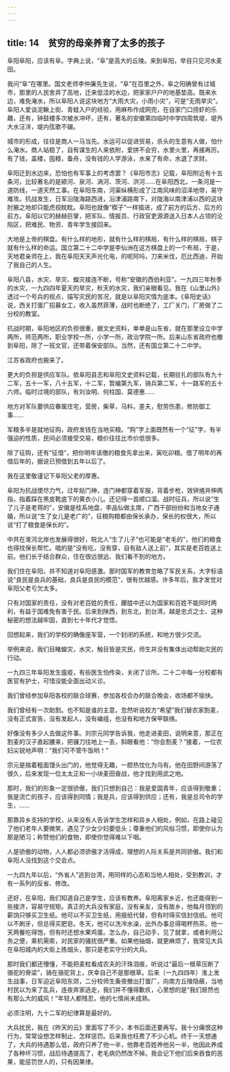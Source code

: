 ```yaml
---
---
---
```

title: 14　贫穷的母亲养育了太多的孩子
---

阜阳阜阳，应该有阜。字典上说，“阜”是高大的丘陵。来到阜阳，举目只见河水麦田。

我问“阜”在哪里。国文老师李仲廉先生说，“阜”在百里之外，阜之阳确曾有过城市，那里的人民舍弃了高地，迁来低洼的水边，把家家户户的地基垫高。既来水边，难免淹水，所以阜阳人说这块地方“大雨大灾，小雨小灾”，可是“无雨旱灾”。阜阳人爱谈泥鳅上街、青蛙入户的经验，用麻布作成网兜，在自家门口捞虾的乐趣，还有，钟鼓楼多次被水冲坏，还有，著名的安徽第四临时中学四周筑堤，堤外大水汪洋，堤内弦歌不辍。

城市的形成，往往是商人一马当先。水运可以促进贸易，杀头的生意有人做，怕什么淹水。商人站稳了，自有谋生的人来依附，爱拼不会穷，水里火里，再接再厉。有了钱，盖楼，囤粮，备舟，没有钱的人学游泳，水来了有命，水退了求财。

阜阳迁到水边来，恐怕也有军事上的考虑罢？《阜阳市志》记载，阜阳附近有十五条河，比较著名的是颍河、泉河、涡河、茨河、洪河……在阜阳西北，一条河是一道防线，一道天然工事。在阜阳东南，河渠纵横形成了江南风味的沼泽地带，易守难攻。抗战发生，日军沿陇海路西进，沿津浦路南下，对陇海以南津浦以西的这块肘腋之地却只能虎视眈眈。阜阳也就像“楔子”一样插进，成了前方的后方、后方的前方。阜阳以它的赫赫巨掌，把军队、情报员、行政官吏源源送入日本人占领的沦陷区，把难民、物资、青年学生接回来。

大地是上帝的棋盘。有什么样的地形，就有什么样的棋局，有什么样的棋局，棋子就有什么样的命运。国立第二十二中学是李仙洲在这方棋盘上的一个布局，于是，天地君亲师在上，我在阜阳天天声光化电，的呢阿吗，刀来米伐，厄比西迪，开始了我自己的人生。

阜阳八县，水灾、旱灾、蝗灾接连不断，号称“安徽的西伯利亚”。一九四三年秋季的水灾，一九四四年夏天的旱灾，秋天的水灾，我们亲眼看见。我在《山里山外》透过一个号兵的视点，描写灾民的苦况，就是以阜阳灾情为底本。《阜阳史话》说，西关打蛋厂招募女工，收入虽然菲薄，战时也断绝了，工厂关门，厂房做了二分校的教室。

抗战时期，阜阳地区的负担很重，据文史资料，单单是山东省，就在那里设立中学两所，师范两所，职业学校一所，小学一所，政治学院一所。后来山东省政府也撤到阜阳，除了一班文官，还带着保安部队。当然，还有国立第二十二中学。

江苏省政府也搬来了。

更大的负担是供应军队。依阜阳县志和阜阳文史资料记载，长期驻扎的部队有九十二军，五十一军，八十五军，十二军，暂编第九军，骑兵第二军，十一路军的五十六师。临时过境的部队，有刘汝明、何柱国、莫德惠……

地方对军队要供应眷属住宅，营房，柴草，马料，差夫，慰劳伤患，修防御工事……

军粮多半是就地征购，政府发钱在当地买粮。“购”字上面既然有一个“征”字，有半强迫的性质，民间必须接受交易，粮价往往比市价低很多。

除了征购，还有“征借”，把你明年该缴的粮食先拿出来，寅吃卯粮。借了明年的再借后年的，据说已预借到五年以后了。

我在这里敬谨记下阜阳父老的厚惠。

阜阳为抗战使尽力气，过年贴门神，连门神都穿着军服，背着步枪，效钟馗并伸两指，指着踩在黑皮靴底下的黄衣小儿。还记得一首顺口溜。战时征兵，所以说“生了儿子是老蒋的”，安徽是桂系地盘，李品仙做主席，广西干部纷纷和当地女子通婚，所以说“生了女儿是老广的”，征粮购粮都由保长承办，保长的权很大，所以说“打了粮食是保长的”。

中共在淮河北岸也发展得很好，皖北人“生了儿子”也可能是“老毛的”，他们的粮食也得找保长帮忙。唱的是“没有吃，没有穿，自有敌人送上前”，其实是老百姓送上前。他们长于结合群众，住在很远很远、我们看不到的地方。

我们住在阜阳，并不知道对阜阳感激。那时国军的教育忽略了军民关系，大字标语说“良民是良兵的基础，良兵是良民的模范”，很有优越感。许多年后，我才发觉对阜阳父老亏欠太多。

只有对国家的责任，没有对老百姓的责任，朦胧中还以为国家和百姓不能同时两利，有益于国难免有害于民。后来到陕西，到东北，到台湾，越是忠贞之士、这种秘密的想法越牢固，直到七十年代才觉悟。

回想起来，我们的学校的确像座军营，一个封闭的系统，和地方很少交流。

举例来说，我们目睹蝗灾，水灾，触目皆是灾民，师生并没有集体出动帮助灾民的行动。

一九四三年阜阳发生瘟疫，有些医生怕传染，关闭了诊所。二十二中每一分校都有医官有护士，可惜没能全面出动义诊。

我们曾经参加阜阳各校的联合球赛，参加各校合办的联合晚会，收场都不愉快。

我们曾经有一次助割。也不知是谁的主意，忽然听说校方“希望”我们替农家割麦，没有正式宣告，没有发起人，没有编组，也没有和地方保甲联络。

好像没有多少人去做这件事。刘宗元同学告诉我，他走进麦田，说明来意，那正在割麦的汉子直起腰来，把镰刀往地上一丢，斜眼看他：“你会割麦？”接着，一位农妇尖锐地声明：“我们可不管午饭哟！”

宗元是揣着粗面馒头出门的，他觉得无趣，一腔热忱化为乌有。他在田野间游荡了很久，后来发现一位太太正和一小块麦田奋战，他才找到用武之地。

那时，我们的形象一定很骄傲，我们只想到自己：我是爱国青年，应该得到敬重；我是流亡的孩子，应该得到同情；我是兵，应该得到供应；还有，我是总司令的学生，……

那靠异乡支持的学校，从来没有人告诉学生怎样和异乡人相处，例如，在路上碰见了他们老年人要微笑，遇见了少女少妇要低头；尊重他们的风俗习惯，即使你认为那是陋习；称赞他们的食物，即使你觉得难以下咽。

人是骄傲的动物，人人都必须骄傲才活得成，理想的人际关系是共同骄傲。我们和阜阳人没找到这个交会点。

一九四九年以后，“外省人”逃到台湾，用同样的心态和当地人相处，受到教训，才有一系列的反省、修改。

还好，在阜阳，我们知道自己是学生，应该有教养。阜阳离家乡近，也还能得到一些接济，容易守规矩。真正的大兵没有家庭，没有亲友，没有故乡，他每月领到的薪饷只够买卫生纸。他可以不买卫生纸，用报纸代替，但有时得买信封信纸。他可以不刷牙，但总得买肥皂。冬天，他可以洗冷水澡，出外办事总得喝杯热茶。他一天两餐吃得饱，但有时还想水果鸡蛋。怎么办，自己动手，见了就拿，或者利用公务之便，乘机需索，对民家的骚扰很严重。如果他抽烟，就更麻烦了，我常见大兵在阜阳城内的大街上拣烟头，那只是老实守分的大兵。

那时我们都还懵懂，不能把麦粒看成农夫的汗珠泪痕，听说过“最后一根草压断了骆驼的脊梁”，骑在骆驼背上，庆幸自己不是那根草。后来（一九四四年）淮上发生战事，日军迫近阜阳东郊，二分校师生夤夜撤出打蛋厂，向南方丘陵隐蔽，当地村民以为来了乱兵，连夜弃家逃走，我们并不懂得歉疚，心里想的是“我们居然也有那么大的威风！”年轻人都残忍，他的七情尚未成熟。

必须注明，九十二军的纪律算是最好的。

大兵扰民，我在《昨天的云》里面写了不少，本书后面还要再写。我十分痛恨这种行为，常常设想怎样制止、怎样惩罚。后来我也枉费了不少心机。终于一天想通了，大兵的待遇那么低，政府只养了他一半，他靠老百姓养他另一半，他因此养成了各种坏习惯，战后待遇提高了，老毛病仍然改不掉。我会记下他们后来吞食的恶果，能惩罚世人的，只有因果律。